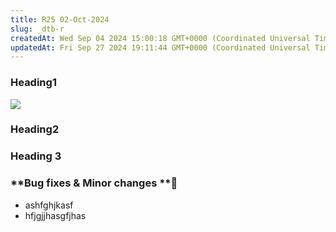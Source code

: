 ```yaml
---
title: R25 02-Oct-2024
slug: _dtb-r
createdAt: Wed Sep 04 2024 15:00:18 GMT+0000 (Coordinated Universal Time)
updatedAt: Fri Sep 27 2024 19:11:44 GMT+0000 (Coordinated Universal Time)
---
```


### **Heading1**

![](../assets/grvJnKdEgvUAfeVLuZFWJ-1UogYp5wEib9GvdAVWZ1H-20240904-151343.png)



### **Heading2**





### **Heading 3**



### **Bug fixes & Minor changes **🐞

- ashfghjkasf
- hfjgjjhasgfjhas
